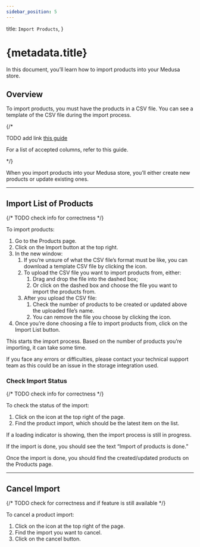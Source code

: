 ```yaml
---
sidebar_position: 5
---
```



  title: `Import Products`,
}

# {metadata.title}

In this document, you’ll learn how to import products into your Medusa store.

## Overview

To import products, you must have the products in a CSV file. You can see a template of the CSV file during the import process.

{/* <Note>

TODO add link [this guide](../../modules/products/admin/import-products.mdx#csv-file)

For a list of accepted columns, refer to this guide.

</Note> */}

When you import products into your Medusa store, you’ll either create new products or update existing ones.

---

## Import List of Products

{/* TODO check info for correctness */}

To import products:

1. Go to the Products page.
2. Click on the Import button at the top right.
3. In the new window:
    1. If you’re unsure of what the CSV file’s format must be like, you can download a template CSV file by clicking the <InlineIcon Icon={ArrowDownTray} alt="download" /> icon.
    2. To upload the CSV file you want to import products from, either:
        1. Drag and drop the file into the dashed box;
        2. Or click on the dashed box and choose the file you want to import the products from.
    3. After you upload the CSV file:
        1. Check the number of products to be created or updated above the uploaded file’s name.
        2. You can remove the file you choose by clicking the <InlineIcon Icon={Trash} alt="trash" /> icon.
4. Once you’re done choosing a file to import products from, click on the Import List button.

This starts the import process. Based on the number of products you’re importing, it can take some time.

<Note>

If you face any errors or difficulties, please contact your technical support team as this could be an issue in the storage integration used.

</Note>

### Check Import Status

{/* TODO check info for correctness */}

To check the status of the import:

1. Click on the <InlineIcon Icon={BellAlert} alt="bell" /> icon at the top right of the page.
2. Find the product import, which should be the latest item on the list.

If a loading indicator is showing, then the import process is still in progress.

If the import is done, you should see the text “Import of products is done.”

Once the import is done, you should find the created/updated products on the Products page.

---

## Cancel Import

{/* TODO check for correctness and if feature is still available */}

To cancel a product import:

1. Click on the <InlineIcon Icon={BellAlert} alt="bell" /> icon at the top right of the page.
2. Find the import you want to cancel.
3. Click on the cancel button.
